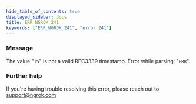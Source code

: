 ```yaml
---
hide_table_of_contents: true
displayed_sidebar: docs
title: ERR_NGROK_241
keywords: ["ERR_NGROK_241", "error 241"]
---
```


### Message

The value "`TS`" is not a valid RFC3339 timestamp. Error while parsing: "`ERR`".

### Further help

If you're having trouble resolving this error, please reach out to [support@ngrok.com](mailto:support@ngrok.com?subject=Help%20with%20ERR_NGROK_241)
